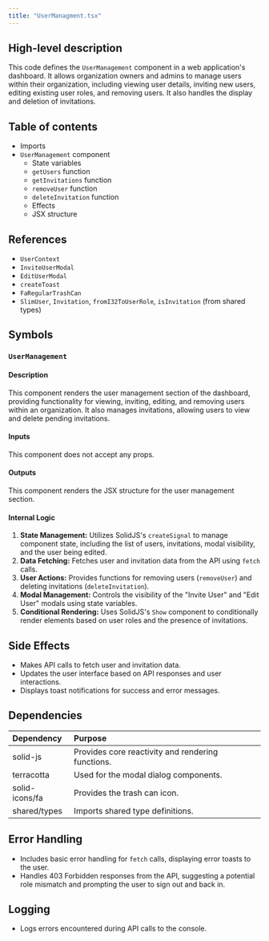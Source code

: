 ```yaml
---
title: "UserManagment.tsx"
---
```


## High-level description
This code defines the `UserManagement` component in a web application's dashboard. It allows organization owners and admins to manage users within their organization, including viewing user details, inviting new users, editing existing user roles, and removing users. It also handles the display and deletion of invitations.

## Table of contents
- Imports
- `UserManagement` component
  - State variables
  - `getUsers` function
  - `getInvitations` function
  - `removeUser` function
  - `deleteInvitation` function
  - Effects
  - JSX structure

## References
- `UserContext`
- `InviteUserModal`
- `EditUserModal`
- `createToast`
- `FaRegularTrashCan`
- `SlimUser`, `Invitation`, `fromI32ToUserRole`, `isInvitation` (from shared types)

## Symbols
### `UserManagement`
#### Description
This component renders the user management section of the dashboard, providing functionality for viewing, inviting, editing, and removing users within an organization. It also manages invitations, allowing users to view and delete pending invitations.

#### Inputs
This component does not accept any props.

#### Outputs
This component renders the JSX structure for the user management section.

#### Internal Logic
1. **State Management:** Utilizes SolidJS's `createSignal` to manage component state, including the list of users, invitations, modal visibility, and the user being edited.
2. **Data Fetching:** Fetches user and invitation data from the API using `fetch` calls.
3. **User Actions:** Provides functions for removing users (`removeUser`) and deleting invitations (`deleteInvitation`).
4. **Modal Management:** Controls the visibility of the "Invite User" and "Edit User" modals using state variables.
5. **Conditional Rendering:** Uses SolidJS's `Show` component to conditionally render elements based on user roles and the presence of invitations.

## Side Effects
- Makes API calls to fetch user and invitation data.
- Updates the user interface based on API responses and user interactions.
- Displays toast notifications for success and error messages.

## Dependencies
| Dependency | Purpose |
|:-----------|:--------|
| solid-js | Provides core reactivity and rendering functions. |
| terracotta | Used for the modal dialog components. |
| solid-icons/fa | Provides the trash can icon. |
| shared/types | Imports shared type definitions. |

## Error Handling
- Includes basic error handling for `fetch` calls, displaying error toasts to the user.
- Handles 403 Forbidden responses from the API, suggesting a potential role mismatch and prompting the user to sign out and back in.

## Logging
- Logs errors encountered during API calls to the console.
